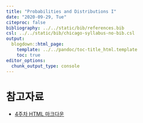 ```yaml
---
title: "Probabilities and Distributions I"
date: "2020-09-29, Tue"
citeproc: false
bibliography: ../../static/bib/references.bib
csl: ../../static/bib/chicago-syllabus-no-bib.csl
output:
  blogdown::html_page:
    template: ../../pandoc/toc-title_html.template
    toc: true
editor_options: 
  chunk_output_type: console
---
```



# 참고자료

- <i class="fa fa-external-link-square-alt" aria-hidden="true"></i> [4주차 HTML 마크다운](/images/w4_prob_dist.html)
